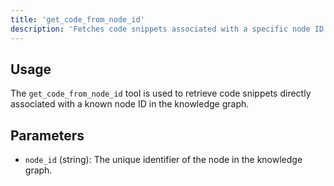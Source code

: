 ```yaml
---
title: 'get_code_from_node_id'
description: 'Fetches code snippets associated with a specific node ID.'
---
```


## Usage

The `get_code_from_node_id` tool is used to retrieve code snippets directly associated with a known node ID in the knowledge graph.

## Parameters

- `node_id` (string): The unique identifier of the node in the knowledge graph.

